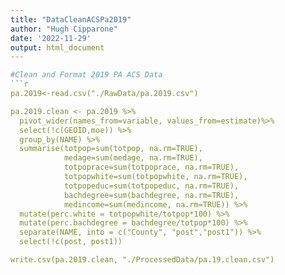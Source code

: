 ```yaml
---
title: "DataCleanACSPa2019"
author: "Hugh Cipparone"
date: '2022-11-29'
output: html_document
---
```



```r

#Clean and Format 2019 PA ACS Data
```r

pa.2019<-read.csv("./RawData/pa.2019.csv")

pa.2019.clean <- pa.2019 %>% 
  pivot_wider(names_from=variable, values_from=estimate)%>% 
  select(!c(GEOID,moe)) %>% 
  group_by(NAME) %>% 
  summarise(totpop=sum(totpop, na.rm=TRUE),
            medage=sum(medage, na.rm=TRUE),
            totpoprace=sum(totpoprace, na.rm=TRUE),
            totpopwhite=sum(totpopwhite, na.rm=TRUE),
            totpopeduc=sum(totpopeduc, na.rm=TRUE),
            bachdegree=sum(bachdegree, na.rm=TRUE),
            medincome=sum(medincome, na.rm=TRUE)) %>% 
  mutate(perc.white = totpopwhite/totpop*100) %>% 
  mutate(perc.bachdegree = bachdegree/totpop*100) %>% 
  separate(NAME, into = c("County", "post","post1")) %>% 
  select(!c(post, post1))

write.csv(pa.2019.clean, "./ProcessedData/pa.19.clean.csv")

```

